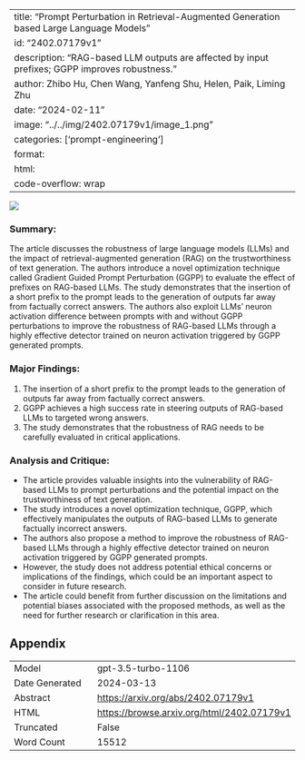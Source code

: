 
---
title: "Prompt Perturbation in Retrieval-Augmented Generation based Large Language Models"
id: "2402.07179v1"
description: "RAG-based LLM outputs are affected by input prefixes; GGPP improves robustness."
author: Zhibo Hu, Chen Wang, Yanfeng Shu, Helen, Paik, Liming Zhu
date: "2024-02-11"
image: "../../img/2402.07179v1/image_1.png"
categories: ['prompt-engineering']
format:
  html:
    code-overflow: wrap
---

![](../../img/2402.07179v1/image_1.png)

### Summary:
The article discusses the robustness of large language models (LLMs) and the impact of retrieval-augmented generation (RAG) on the trustworthiness of text generation. The authors introduce a novel optimization technique called Gradient Guided Prompt Perturbation (GGPP) to evaluate the effect of prefixes on RAG-based LLMs. The study demonstrates that the insertion of a short prefix to the prompt leads to the generation of outputs far away from factually correct answers. The authors also exploit LLMs' neuron activation difference between prompts with and without GGPP perturbations to improve the robustness of RAG-based LLMs through a highly effective detector trained on neuron activation triggered by GGPP generated prompts.

### Major Findings:
1. The insertion of a short prefix to the prompt leads to the generation of outputs far away from factually correct answers.
2. GGPP achieves a high success rate in steering outputs of RAG-based LLMs to targeted wrong answers.
3. The study demonstrates that the robustness of RAG needs to be carefully evaluated in critical applications.

### Analysis and Critique:
- The article provides valuable insights into the vulnerability of RAG-based LLMs to prompt perturbations and the potential impact on the trustworthiness of text generation.
- The study introduces a novel optimization technique, GGPP, which effectively manipulates the outputs of RAG-based LLMs to generate factually incorrect answers.
- The authors also propose a method to improve the robustness of RAG-based LLMs through a highly effective detector trained on neuron activation triggered by GGPP generated prompts.
- However, the study does not address potential ethical concerns or implications of the findings, which could be an important aspect to consider in future research.
- The article could benefit from further discussion on the limitations and potential biases associated with the proposed methods, as well as the need for further research or clarification in this area.

## Appendix

|          |          |
|----------|----------|
| Model     | gpt-3.5-turbo-1106       |
| Date Generated     | 2024-03-13       |
| Abstract | [https://arxiv.org/abs/2402.07179v1](https://arxiv.org/abs/2402.07179v1)        |
| HTML     | [https://browse.arxiv.org/html/2402.07179v1](https://browse.arxiv.org/html/2402.07179v1)       |
| Truncated       | False       |
| Word Count       | 15512       |